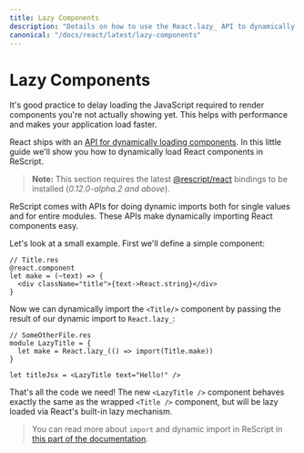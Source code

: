 ```yaml
---
title: Lazy Components
description: "Details on how to use the React.lazy_ API to dynamically import components"
canonical: "/docs/react/latest/lazy-components"
---
```


# Lazy Components

<Intro>

It's good practice to delay loading the JavaScript required to render components you're not actually showing yet. This helps with performance and makes your application load faster. 

React ships with an [API for dynamically loading components](https://react.dev/reference/react/lazy#lazy). In this little guide we'll show you how to dynamically load React components in ReScript.

</Intro>

> **Note:** This section requires the latest [@rescript/react](https://github.com/rescript-lang/rescript-react) bindings to be installed (_0.12.0-alpha.2 and above_).

ReScript comes with APIs for doing dynamic imports both for single values and for entire modules. These APIs make dynamically importing React components easy.

Let's look at a small example. First we'll define a simple component:

```res example
// Title.res
@react.component
let make = (~text) => {
  <div className="title">{text->React.string}</div>
}
```

Now we can dynamically import the `<Title/>` component by passing the result of our dynamic import to `React.lazy_`:

```rescript
// SomeOtherFile.res
module LazyTitle = {
  let make = React.lazy_(() => import(Title.make))
}

let titleJsx = <LazyTitle text="Hello!" />
```

That's all the code we need! The new `<LazyTitle />` component behaves exactly the same as the wrapped `<Title />` component, but will be lazy loaded via React's built-in lazy mechanism.

> You can read more about `import` and dynamic import in ReScript in [this part of the documentation](/docs/manual/latest/import-from-export-to-js#dynamic-import).
